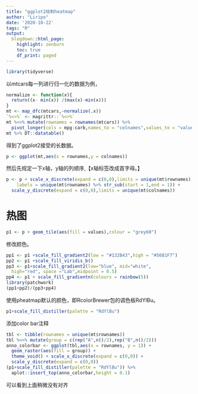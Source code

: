 ```yaml
---
title: "ggplot2绘制heatmap"
author: "Liripo"
date: '2020-10-22'
tags: "R"
output:
  blogdown::html_page:
    highlight: zenburn
    toc: true
    df_print: paged
---
```


```r
library(tidyverse)
```
以mtcars每一列进行归一化的数据为例，
```r
normalize <- function(x){
  return((x- min(x)) /(max(x)-min(x)))
}
mt <- map_dfc(mtcars,~normalize(.x))
`%<>%` <- magrittr::`%<>%`
mt %<>% mutate(rownames = rownames(mtcars)) %>% 
  pivot_longer(cols = mpg:carb,names_to = "colnames",values_to = "values")
mt %>% DT::datatable()
```
得到了ggplot2接受的长数据。

```r
p <- ggplot(mt,aes(x = rownames,y = colnames)) 
```
然后先规定一下x轴，y轴的列顺序,【x轴标签改成首字母。】
```r
p <- p + scale_x_discrete(expand = c(0,0),limits = unique(mt$rownames),
    labels = unique(mt$rownames) %>% str_sub(start = 1,end = 1)) +
  scale_y_discrete(expand = c(0,0),limits = unique(mt$colnames))
```

# 热图

```r
p1 <- p + geom_tile(aes(fill = values),colour = "grey60")
```
修改颜色。
```r
pp1 <- p1 +scale_fill_gradient2(low = "#132B43",high = "#56B1F7")
pp2 <- p1 +scale_fill_viridis_b()
pp3 <- p1+scale_fill_gradient2(low="blue", mid="white", 
  high="red", space ="Lab",midpoint = 0.5)
pp4 <- p1 + scale_fill_gradientn(colours = rainbow(5))
library(patchwork)
(pp1+pp2)/(pp3+pp4)
```

使用pheatmap默认的颜色，即RcolorBrewer包的调色板RdYlBu。
```r
p1+scale_fill_distiller(palette = "RdYlBu")
```

添加color bar注释
```r
tbl <- tibble(rownames = unique(mt$rownames))
tbl %<>% mutate(group = c(rep("A",n()/2),rep("B",n()/2)))
anno_colorbar <- ggplot(tbl,aes(x = rownames, y = 1)) + 
  geom_raster(aes(fill = group)) +  
  theme_void() + scale_x_discrete(expand = c(0,0)) +
  scale_y_discrete(expand = c(0,0))
(p1+scale_fill_distiller(palette = "RdYlBu")) %>% 
  aplot::insert_top(anno_colorbar,height = 0.1)
```
可以看到上面稍微没有对齐
